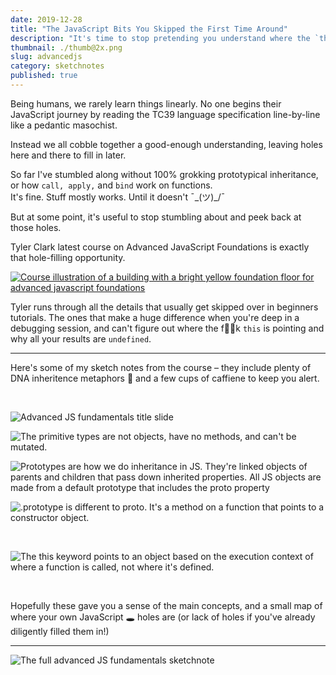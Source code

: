 ```yaml
---
date: 2019-12-28
title: "The JavaScript Bits You Skipped the First Time Around"
description: "It's time to stop pretending you understand where the `this` keyword is pointing"
thumbnail: ./thumb@2x.png
slug: advancedjs
category: sketchnotes
published: true
---
```



<SketchesContainer>

<p>Being humans, we rarely learn things linearly.  
No one begins their JavaScript journey by reading <Link to="https://www.ecma-international.org/ecma-262/5.1/">the TC39 language specification</Link> line-by-line like a pedantic masochist.</p>

Instead we all cobble together a good-enough understanding, leaving holes here and there to fill in later.

So far I've stumbled along without 100% grokking prototypical inheritance, or how `call, apply,` and `bind` work on functions.  
It's fine. Stuff mostly works. Until it doesn't  ¯\_(ツ)_/¯

But at some point, it's useful to stop stumbling about and  peek back at those holes.

<p><Link to="https://twitter.com/iamtylerwclark">Tyler Clark</Link> latest course on <Link to="https://egghead.io/courses/advanced-javascript-foundations?af=54fd64">Advanced JavaScript Foundations</Link> is exactly that hole-filling opportunity.</p>

<a target="_blank" href="https://egghead.io/courses/advanced-javascript-foundations?af=54fd64">

<img alt="Course illustration of a building with a bright yellow foundation floor for advanced javascript foundations" style="max-width: 100%" src="https://og-image-egghead-course.now.sh/advanced-javascript-foundations" />

 </a>

Tyler runs through all the details that usually get skipped over in beginners tutorials.  The ones that make a huge difference when you're deep in a debugging session, and can't figure out where the f🍪🍩k `this` is pointing and why all your results are `undefined`.

<hr />

Here's some of my sketch notes from the course – they include plenty of DNA inheritence metaphors 🧬 and a few cups of caffiene to keep you alert.

<br />

![Advanced JS fundamentals title slide](./AdvancedJS_1@2x.png)

![The primitive types are not objects, have no methods, and can't be mutated.](./AdvancedJS_2@2x.png)

![Prototypes are how we do inheritance in JS. They're linked objects of parents and children that pass down inherited properties. All JS objects are made from a default prototype that includes the __proto__ property](./AdvancedJS_3@2x.png)

![.prototype is different to __proto__. It's a method on a function that points to a constructor object.](./AdvancedJS_5.png)

<br />

![The this keyword points to an object based on the execution context of where a function is called, not where it's defined.](./AdvancedJS_4@2x.png)

<br />

Hopefully these gave you a sense of the main concepts, and a small map of where your own JavaScript 🕳 holes are (or lack of holes if you've already diligently filled them in!) 

---

<FullSketchnote coursename="Advanced JavaScript Fundamentals" courselink="https://egghead.io/courses/advanced-javascript-foundations?af=54fd64">

![The full advanced JS fundamentals sketchnote](./AdvancedJS--small.png)

</FullSketchnote>

</SketchesContainer>